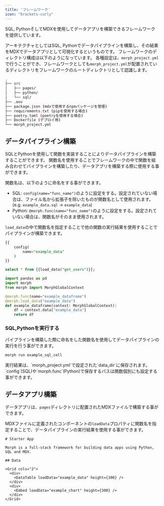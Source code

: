 ```yaml
---
title: 'フレームワーク'
icon: "brackets-curly"
---
```


SQL, PythonそしてMDXを使用してデータアプリを構築できるフレームワークを提供しています。

アーキテクチャとしてはSQL, Pythonでデータパイプラインを構築し、その結果をMDXでデータアプリとして可視化するというものです。
フレームワークのディレクトリ構成は以下のようになっています。
各種設定は、`morph_project.yml`で行うことができ、フレームワークとしても`morph_project.yml`が配置されているディレクトリをフレームワークのルートディレクトリとして認識します。

```bash workdir
.
├── src
│   ├── pages/
│   ├── python/
│   └── sql/
├── .env
├── package.json (mdxで使用するnpmパッケージを管理)
├── requirements.txt (pipを使用する場合)
├── poetry.toml (poetryを使用する場合)
├── Dockerfile (デプロイ用)
└── morph_project.yml
```

## データパイプライン構築

SQLとPythonを使用して関数を実装することによりデータパイプラインを構築することができます。
関数名を使用することでフレームワークの中で関数を組み合わせてパイプラインを構築したり、データアプリを構築する際に使用する事ができます。

関数名は、以下のように命名をする事ができます。

- SQL: `config(name="func_name")`のように設定をする。設定されていない場合は、ファイル名から拡張子を除いたものが関数名として使用されます。(e.g. `example_data.sql` -> `example_data`)
- Python: `@morph.func(name="func_name")`のように設定をする。設定されていない場合は、関数名がそのまま使用されます。

`load_data`の中で関数名を指定することで他の関数の実行結果を使用することでパイプラインが構築できます。

<CodeGroup>

```sql SQL
{{
    config(
        name="example_data"
    )
}}

select * from {{load_data("get_users")}};
```

```python Python
import pandas as pd
import morph
from morph import MorphGlobalContext

@morph.func(name="example_dataframe")
@morph.load_data("example_data")
def example_dataframe(context: MorphGlobalContext):
    df = context.data["example_data"]
    return df
```

</CodeGroup>

### SQL,Pythonを実行する

パイプラインを構築した際に命名をした関数名を使用してデータパイプラインの実行を行う事ができます。

```bash Shell
morph run example_sql_cell
```

<Tip>
実行結果は、`morph_project.yml`で設定された`data_dir`に保存されます。
`config`(SQL)や`morph.func`(Python)で保存するパスは関数個別にも設定する事ができます。
</Tip>

## データアプリ構築

データアプリは、`pages`ディレクトリに配置されたMDXファイルで構築する事ができます。

MDXファイルに定義されたコンポーネントの`loadData`プロパティに関数名を指定することで、データパイプラインの実行結果を使用する事ができます。

```tsx MDX (pages/index.mdx)
# Starter App

Morph is a full-stack framework for building data apps using Python, SQL and MDX.

## Data

<Grid cols="2">
  <div>
    <DataTable loadData="example_data" height={300} />
  </div>
  <div>
    <Embed loadData="example_chart" height={300} />
  </div>
</Grid>

```
